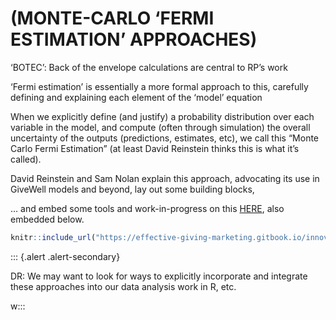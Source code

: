 # **(MONTE-CARLO 'FERMI ESTIMATION' APPROACHES)** {-#fermi}


'BOTEC': Back of the envelope calculations are central to RP's work

'Fermi estimation' is essentially a more formal approach to this, carefully defining and explaining each element of the 'model' equation

When we explicitly define (and justify) a probability distribution over each variable in the model, and compute (often through simulation) the overall uncertainty of the outputs (predictions, estimates, etc), we call this "Monte Carlo Fermi Estimation" (at least David Reinstein thinks this is what it's called).


David Reinstein and Sam Nolan explain this approach, advocating its use in GiveWell models and beyond, lay out some building blocks,

... and embed some tools and work-in-progress on this [HERE](https://effective-giving-marketing.gitbook.io/innovations-in-givewell-esque-ceas/),  also embedded below.


```r

knitr::include_url("https://effective-giving-marketing.gitbook.io/innovations-in-givewell-esque-ceas/")

```

::: {.alert .alert-secondary}

DR: We may want to look for ways to explicitly incorporate and integrate these approaches into our data analysis work in R, etc.

w:::

